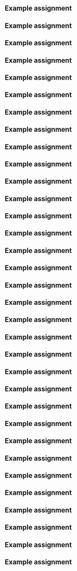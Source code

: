 ## Example assignment
## Example assignment
## Example assignment
## Example assignment
## Example assignment
## Example assignment
## Example assignment
## Example assignment
## Example assignment
## Example assignment
## Example assignment
## Example assignment
## Example assignment
## Example assignment
## Example assignment
## Example assignment
## Example assignment
## Example assignment
## Example assignment
## Example assignment
## Example assignment
## Example assignment
## Example assignment
## Example assignment
## Example assignment
## Example assignment
## Example assignment
## Example assignment
## Example assignment
## Example assignment
## Example assignment
## Example assignment
## Example assignment

